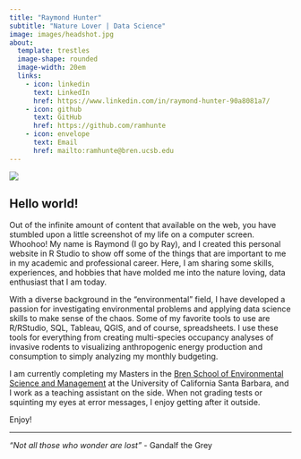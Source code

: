 ```yaml
---
title: "Raymond Hunter"
subtitle: "Nature Lover | Data Science"
image: images/headshot.jpg
about:
  template: trestles
  image-shape: rounded
  image-width: 20em
  links:
    - icon: linkedin
      text: LinkedIn
      href: https://www.linkedin.com/in/raymond-hunter-90a8081a7/
    - icon: github
      text: GitHub
      href: https://github.com/ramhunte
    - icon: envelope
      text: Email
      href: mailto:ramhunte@bren.ucsb.edu
---
```

![](images/big_pine.jpg)


## Hello world!

Out of the infinite amount of content that available on the web, you have stumbled upon a little screenshot of my life on a computer screen. Whoohoo! My name is Raymond (I go by Ray), and I created this personal website in R Studio to show off some of the things that are important to me in my academic and professional career. Here, I am sharing some skills, experiences, and hobbies that have molded me into the nature loving, data enthusiast that I am today.

With a diverse background in the "environmental" field, I have developed a passion for investigating environmental problems and applying data science skills to make sense of the chaos. Some of my favorite tools to use are R/RStudio, SQL, Tableau, QGIS, and of course, spreadsheets. I use these tools for everything from creating multi-species occupancy analyses of invasive rodents to visualizing anthropogenic energy production and consumption to simply analyzing my monthly budgeting.

I am currently completing my Masters in the 
[Bren School of Environmental Science and Management](https://bren.ucsb.edu/masters-programs/master-environmental-science-and-management) 
at the University of California Santa Barbara, and I work as a teaching assistant on the side. When not grading tests or squinting my eyes at error messages, I enjoy getting after it outside.

Enjoy!
<hr class="custom-line">

*"Not all those who wonder are lost"* - Gandalf the Grey


